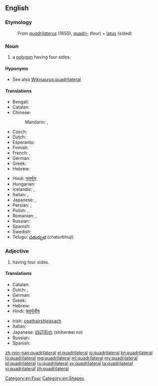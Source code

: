 ==English==

===Etymology===
: From {{etyl|la}} ''[[quadrilaterus]]'' (1650), [[quadri-]] (four) + [[latus]] (sided)

===Noun===
{{wikipedia}}
{{en-noun}}

# a [[polygon]] having four sides.

====Hyponyms====
* See also [[Wikisaurus:quadrilateral]]

====Translations====
{{trans-top|polygon having four sides}}
* Bengali: {{t|bn|চতুর্ভুজ}}
* Catalan: {{t|ca|quadrilàter|m}}
* Chinese:
*: Mandarin: {{t|cmn|四邊形|sc=Hani}}, {{t|cmn|四边形|tr=sìbiānxíng|sc=Hani}}
* Czech: {{t-|cs|čtyřúhelník|m}}
* Dutch: {{t+|nl|vierhoek}}
* Esperanto: {{t-|eo|kvarlatero|xs=Esperanto}}
* Finnish: {{t+|fi|nelikulmio}}
* French: {{t+|fr|quadrilatère}}, {{t+|fr|quadrangle|m}}
* German: {{t+|de|Viereck}}
* Greek: {{t+|el|τετράγωνο|tr=tetrágono|n}}
* Hebrew: {{t|he|מרובע|m|tr=merubá}}
{{trans-mid}}
* Hindi: [[चतुर्भुज]]
* Hungarian: {{t+|hu|négyszög}}
* Icelandic: {{t|is|ferhliðungur|m}}, {{t|is|fjórhliðungur|m}}
* Italian: {{t+|it|quadrilatero|m}}, {{t+|it|quadrangolo|m}}
* Japanese: {{t|ja|四辺形|tr=しへんけい, shihenkei|sc=Jpan}}, {{t|ja|四角形|tr= しかっけい, shikakkei|sc=Jpan}}
* Persian: {{t|fa|چهارضلعی|sc=fa-Arab}}, {{t|fa|چهارور |sc=fa-Arab}}
* Polish: {{t+|pl|czworokąt|m}}, {{t|pl|czworobok|m}}
* Romanian: {{t+|ro|patrulater}}, {{t|ro|cadrilater}}
* Russian: {{t+|ru|четырёхугольник|m|tr=četyrjoxugólʹnik}}
* Spanish: {{t+|es|cuadrilátero|m}}
* Swedish: {{t+|sv|fyrhörning|c}}
* Telugu: [[చతుర్భుజి]] (chaturbhuji)
{{trans-bottom}}

===Adjective===
{{en-adj|-}}

# having four sides.

====Translations====
{{trans-top|having four sides}}
* Catalan: {{t|ca|quadrilàter}}
* Dutch: {{t-|nl|vierhoekig}}, {{t|nl|quadrilateraal}}
* German: {{t|de|vierseitig|n}}
* Greek: {{t+|el|τετράπλευρος}}
* Hebrew: {{t|he|מרובע|m|tr=merubá}}
* Hindi: [[चतुर्भुजीय]]
{{trans-mid}}
* Irish: [[ceathairshleasach]]
* Italian: {{t+|it|quadrilatero}}
* Japanese: [[四辺形]]の (shihenkei no)
* Russian: {{t|ru|четырёхсторонний|tr=četyrjoxstorо́nnij|sc=Cyrl}}
* Spanish: {{t|es|cuadrilátero}}
{{trans-bottom}}

[[Category:en:Four]]
[[Category:en:Shapes]]

[[zh-min-nan:quadrilateral]]
[[el:quadrilateral]]
[[io:quadrilateral]]
[[kn:quadrilateral]]
[[lo:quadrilateral]]
[[mg:quadrilateral]]
[[ml:quadrilateral]]
[[my:quadrilateral]]
[[pl:quadrilateral]]
[[ru:quadrilateral]]
[[sv:quadrilateral]]
[[ta:quadrilateral]]
[[vi:quadrilateral]]
[[zh:quadrilateral]]